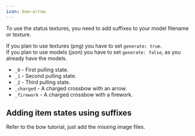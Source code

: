 ```yaml
---
icon: bow-arrow
---
```


To use the status textures, you need to add suffixes to your model filename or texture.

If you plan to use textures (png) you have to set `generate: true`.\
If you plan to use models (json) you have to set `generate: false`, as you already have the models.&#x20;

* `_0` - First pulling state.
* `_1` - Second pulling state.
* `_2` - Third pulling state.
* `_charged` - A charged crossbow with an arrow.
* `_firework` - A charged crossbow with a firework.

## Adding item states using suffixes

Refer to the bow tutorial, just add the missing image files.


<Card title="Bow" icon="text" href="/bow"></Card>

